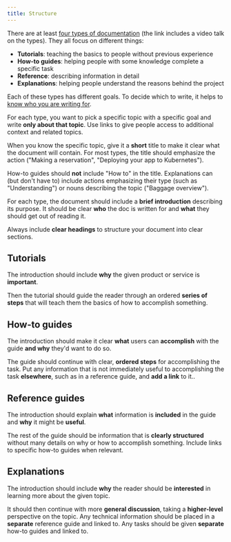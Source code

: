 ```yaml
---
title: Structure
---
```


There are at least [four types of documentation](https://documentation.divio.com/)
(the link includes a video talk on the types).
They all focus on different things:

- **Tutorials**: teaching the basics to people without previous experience
- **How-to guides**: helping people with some knowledge complete a specific task
- **Reference**: describing information in detail
- **Explanations**: helping people understand the reasons behind the project

Each of these types has different goals.
To decide which to write,
it helps to [know who you are writing for](/for-kiwi/content/technical-content/#audiences).

For each type, you want to pick a specific topic with a specific goal
and write **only about that topic**.
Use links to give people access to additional context and related topics.

When you know the specific topic,
give it a **short** title to make it clear what the document will contain.
For most types, the title should emphasize the action
("Making a reservation", "Deploying your app to Kubernetes").

How-to guides should **not** include "How to" in the title.
Explanations can (but don't have to) include
actions emphasizing their type (such as "Understanding")
or nouns describing the topic ("Baggage overview").

For each type, the document should include a **brief introduction** describing its purpose.
It should be clear **who** the doc is written for
and **what** they should get out of reading it.

Always include **clear headings** to structure your document into clear sections.

## Tutorials

The introduction should include **why** the given product or service is **important**.

Then the tutorial should guide the reader through an ordered **series of steps**
that will teach them the basics of how to accomplish something.

## How-to guides

The introduction should make it clear **what** users can **accomplish** with the guide
**and why** they'd want to do so.

The guide should continue with clear, **ordered steps** for accomplishing the task.
Put any information that is not immediately useful to accomplishing the task **elsewhere**,
such as in a reference guide, and **add a link** to it..

## Reference guides

The introduction should explain **what** information is **included** in the guide
and **why** it might be **useful**.

The rest of the guide should be information that is **clearly structured**
without many details on why or how to accomplish something.
Include links to specific how-to guides when relevant.

## Explanations

The introduction should include **why** the reader should be **interested**
in learning more about the given topic.

It should then continue with more **general discussion**,
taking a **higher-level** perspective on the topic.
Any technical information should be placed in a **separate** reference guide and linked to.
Any tasks should be given **separate** how-to guides and linked to.
